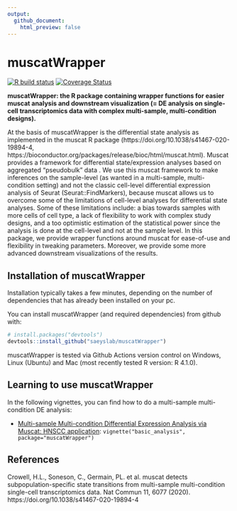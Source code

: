 ```yaml
---
output:
  github_document:
    html_preview: false
---
```


<!-- README.md is generated from README.Rmd. Please edit that file -->

<!-- github markdown built using
rmarkdown::render("README.Rmd",output_format = "md_document")
-->

# muscatWrapper

<!-- badges: start -->
[![R build status](https://github.com/saeyslab/muscatWrapper/workflows/R-CMD-check-bioc/badge.svg)](https://github.com/saeyslab/muscatWrapper/actions)
[![Coverage Status](https://codecov.io/gh/saeyslab/muscatWrapper/branch/master/graph/badge.svg?token=0X627I4TM7)](https://codecov.io/gh/saeyslab/muscatWrapper)
<!-- badges: end -->

**muscatWrapper: the R package containing wrapper functions for easier muscat analysis and downstream visualization (= DE analysis on single-cell transcriptomics data with complex multi-sample, multi-condition designs).** 

At the basis of muscatWrapper is the differential state analysis as implemented in the muscat R package (https://doi.org/10.1038/s41467-020-19894-4, https://bioconductor.org/packages/release/bioc/html/muscat.html). Muscat provides a framework for differential state/expression analyses based on aggregated “pseudobulk” data . We use this muscat framework to make inferences on the sample-level (as wanted in a multi-sample, multi-condition setting) and not the classic cell-level differential expression analysis of Seurat (Seurat::FindMarkers), because muscat allows us to overcome some of the limitations of cell-level analyses for differential state analyses. Some of these limitations include: a bias towards samples with more cells of cell type, a lack of flexibility to work with complex study designs, and a too optimistic estimation of the statistical power since the analysis is done at the cell-level and not at the sample level. 
In this package, we provide wrapper functions around muscat for ease-of-use and flexibility in tweaking parameters. Moreover, we provide some more advanced downstream visualizations of the results.

## Installation of muscatWrapper

Installation typically takes a few minutes, depending on the number of dependencies that has already been installed on your pc.

You can install muscatWrapper (and required dependencies) from github with:

```r
# install.packages("devtools")
devtools::install_github("saeyslab/muscatWrapper")
```

muscatWrapper is tested via Github Actions version control on Windows, Linux (Ubuntu) and Mac (most recently tested R version: R 4.1.0).

## Learning to use muscatWrapper

In the following vignettes, you can find how to do a multi-sample multi-condition DE analysis:

* [Multi-sample Multi-condition Differential Expression Analysis via Muscat: HNSCC application](vignettes/basic_analysis.md): `vignette("basic_analysis", package="muscatWrapper")`

## References

Crowell, H.L., Soneson, C., Germain, PL. et al. muscat detects subpopulation-specific state transitions from multi-sample multi-condition single-cell transcriptomics data. Nat Commun 11, 6077 (2020). https://doi.org/10.1038/s41467-020-19894-4
